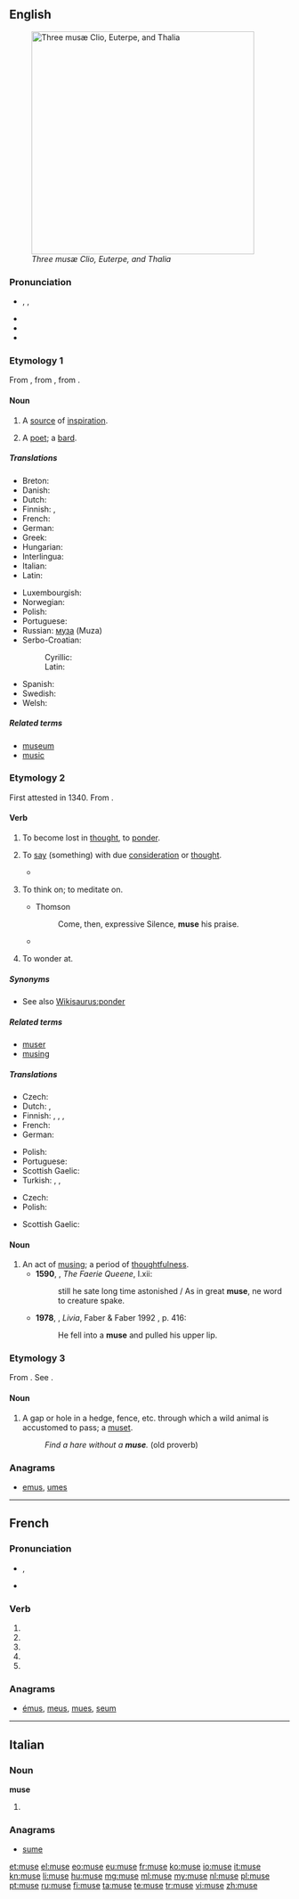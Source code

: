 {{also|Muse|musé|Muße}}
==English==
{{was wotd|2008|February|27}}
{{wikipedia|dab=muse (disambiguation)|muse}}
[[Image:Eustache Le Sueur 002.jpg|thumb|400px|''Three musæ Clio, Euterpe, and Thalia'']]

===Pronunciation===
* {{enPR|myo͞oz}}, {{IPA|/mjuːz/}}, {{X-SAMPA|/mju:z/}}
* {{audio|en-us-muse.ogg|Audio (US)}}
* {{homophones|lang=en|mews|Meuse}}
* {{rhymes|uːz}}

===Etymology 1===
From {{etyl|frm|en}} {{term|muse|lang=frm}}, from {{etyl|la|en}} {{term|Musa|Mūsa|lang=la}}, from {{etyl|grc|en}} {{term|Μοῦσα|tr=Mousa|lang=grc|sc=polytonic}}.

====Noun====
{{en-noun|pl2=musæ}}

# A [[source]] of [[inspiration]].
# {{context|archaic|lang=en}} A [[poet]]; a [[bard]].
#: {{rfquotek|Milton}}

=====Translations=====
{{trans-top|a source of inspiration}}
* Breton: {{t-|br|awen|f}}
* Danish: {{t-|da|muse}}
* Dutch: {{t-|nl|Muze}}
* Finnish: {{t+|fi|muusa}}, {{t+|fi|runotar}}
* French: {{t+|fr|muse}}
* German: {{t+|de|Muse|f}}
* Greek: {{t+|el|μούσα|f|tr=moúsa}}
* Hungarian: {{t+|hu|múzsa}}
* Interlingua: {{t-|ia|musa}}
* Italian: {{t+|it|muse}}
* Latin: {{t-|la|Musa}}
{{trans-mid}}
* Luxembourgish: {{t-|lb|Muse}}
* Norwegian: {{t-|no|muse}}
* Polish: {{t+|pl|muza|f}}
* Portuguese: {{t+|pt|musa|f}}
* Russian: [[муза]] {{f}} (Muza)
* Serbo-Croatian:
*: Cyrillic: {{t-|sh|муза|sc=Cyrl}}
*: Latin: {{t-|sh|muza}}
* Spanish: {{t+|es|musa|f}}
* Swedish: {{t+|sv|musa|c}}
* Welsh: {{t-|cy|awen|f}}
{{trans-bottom}}

=====Related terms=====
* [[museum]]
* [[music]]

===Etymology 2===
First attested in 1340. From {{etyl|fro|en}} {{term|muser|lang=fro}}.

====Verb====
{{en-verb|mus|ing}}

# {{context|intransitive|lang=en}} To become lost in [[thought]], to [[ponder]].
# {{context|transitive|lang=en}} To [[say]] (something) with due [[consideration]] or [[thought]].
#* {{seeCites}}
# {{context|transitive|lang=en}} To think on; to meditate on.
#* Thomson
#*: Come, then, expressive Silence, '''muse''' his praise.
#*{{quote-magazine|date=2013-06-07|author=David Simpson
|volume=188|issue=26|page=36|magazine={{w|The Guardian Weekly}}
|title=[http://www.guardian.co.uk/books/2013/may/18/falling-upwards-richard-holmes-review Fantasy of navigation]
|passage=It is tempting to speculate about the incentives or compulsions that might explain why anyone would take to the skies in [the] basket [of a balloon]:&nbsp;[&hellip;]; &nbsp;[&hellip;]; or perhaps to '''muse''' on the irrelevance of the borders that separate nation states and keep people from understanding their shared environment.}}
# {{context|transitive|lang=en}} To wonder at.
#: {{rfquotek|Shakespeare}}

=====Synonyms=====
* See also [[Wikisaurus:ponder]]

=====Related terms=====
* [[muser]]
* [[musing]]

=====Translations=====
{{trans-top|to become lost in thought}}
* Czech: {{t-|cs|dumat}}
* Dutch: {{t+|nl|mijmeren}}, {{t+|nl|nadenken}}
* Finnish: {{t+|fi|pohtia}}, {{t-|fi|haikailla}}, {{t-|fi|mietiskellä}}, {{t-|fi|tuumia}}
* French: {{t+|fr|songer}}
* German: {{t-|de|grübeln}}
{{trans-mid}}
* Polish: {{t+|pl|dumać}}
* Portuguese: {{t+|pt|divagar}}
* Scottish Gaelic: {{t-|gd|meòraich}}
* Turkish: {{t+|tr|düşünceye dalmak}}, {{t+|tr|derin derin düşünmek}}, {{t-|tr|düşüncelere dalmak}}
{{trans-bottom}}

{{trans-top|to say with due consideration}}
* Czech: {{t-|cs|dumat}}
* Polish: {{t+|pl|zastanawiać się}}
{{trans-mid}}
* Scottish Gaelic: {{t-|gd|meòraich}}
{{trans-bottom}}

====Noun====
{{en-noun}}

# An act of [[musing]]; a period of [[thoughtfulness]].
#* '''1590''', {{w|Edmund Spenser}}, ''The Faerie Queene'', I.xii:
#*: still he sate long time astonished / As in great '''muse''', ne word to creature spake.
#* '''1978''', {{w|Lawrence Durrell}}, ''Livia'', Faber & Faber 1992 {{qualifier|Avignon Quintet}}, p. 416:
#*: He fell into a '''muse''' and pulled his upper lip.

===Etymology 3===
From {{etyl|fr|en}} {{term|musse|lang=fr}}. See {{term|muset|lang=en}}.

====Noun====
{{en-noun}}

# A gap or hole in a hedge, fence, etc. through which a wild animal is accustomed to pass; a [[muset]].
#: ''Find a hare without a '''muse'''.'' (old proverb)

===Anagrams===
* [[emus#English|emus]], [[umes#English|umes]]

----

==French==

===Pronunciation===
* {{IPA|lang=fr|/myz/}}, {{X-SAMPA|/myz/|lang=fr}}
* {{homophones|musent|muses|lang=fr}}

===Verb===
{{fr-verb-form}}

# {{conjugation of|muser||1|s|pres|ind|lang=fr}}
# {{conjugation of|muser||3|s|pres|ind|lang=fr}}
# {{conjugation of|muser||1|s|pres|sub|lang=fr}}
# {{conjugation of|muser||1|s|pres|sub|lang=fr}}
# {{conjugation of|muser||2|s|imp|lang=fr}}

===Anagrams===
* [[émus#French|émus]], [[meus#French|meus]], [[mues#French|mues]], [[seum#French|seum]]

----

==Italian==

===Noun===
'''muse''' {{f}}

# {{plural of|musa|lang=it}}

===Anagrams===
* [[sume#Italian|sume]]

[[et:muse]]
[[el:muse]]
[[eo:muse]]
[[eu:muse]]
[[fr:muse]]
[[ko:muse]]
[[io:muse]]
[[it:muse]]
[[kn:muse]]
[[li:muse]]
[[hu:muse]]
[[mg:muse]]
[[ml:muse]]
[[my:muse]]
[[nl:muse]]
[[pl:muse]]
[[pt:muse]]
[[ru:muse]]
[[fi:muse]]
[[ta:muse]]
[[te:muse]]
[[tr:muse]]
[[vi:muse]]
[[zh:muse]]